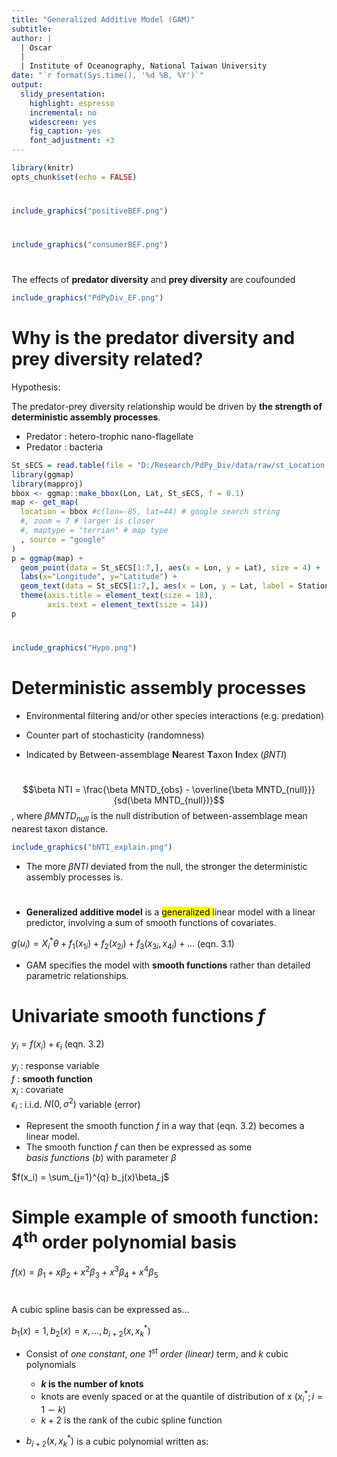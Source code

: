 ```yaml
---
title: "Generalized Additive Model (GAM)"
subtitle: 
author: | 
  | Oscar
  |
  | Institute of Oceanography, National Taiwan University
date: "`r format(Sys.time(), '%d %B, %Y')`"
output:
  slidy_presentation:
    highlight: espresso
    incremental: no
    widescreen: yes
    fig_caption: yes
    font_adjustment: +3
---
```


```r
library(knitr)
opts_chunk$set(echo = FALSE)
```

# 
<style>
  p.caption {font-size: 0.6em; text-align: right}
}
</style>

```r
include_graphics("positiveBEF.png")
``` 

#

```r
include_graphics("consumerBEF.png")
``` 

# 

The effects of **predator diversity** and **prey diversity** are coufounded

```r
include_graphics("PdPyDiv_EF.png")
``` 

# Why is the predator diversity and prey diversity related?

Hypothesis:

The predator-prey diversity relationship would be driven by **the strength of deterministic assembly processes**.

- Predator : hetero-trophic nano-flagellate
- Predator : bacteria

```r
St_sECS = read.table(file = "D:/Research/PdPy_Div/data/raw/st_Location.csv", header = T, fill = T, sep = ",")
library(ggmap)
library(mapproj)
bbox <- ggmap::make_bbox(Lon, Lat, St_sECS, f = 0.1)
map <- get_map(
  location = bbox #c(lon=-85, lat=44) # google search string
  #, zoom = 7 # larger is closer
  #, maptype = "terrian" # map type
  , source = "google"
)
p = ggmap(map) + 
  geom_point(data = St_sECS[1:7,], aes(x = Lon, y = Lat), size = 4) + 
  labs(x="Longitude", y="Latitude") + 
  geom_text(data = St_sECS[1:7,], aes(x = Lon, y = Lat, label = Station), hjust = -0.4, vjust = -0.3, size = 4) + 
  theme(axis.title = element_text(size = 18),
        axis.text = element_text(size = 14))
p
```


#

```r
include_graphics("Hypo.png")
``` 

# Deterministic assembly processes

- Environmental filtering and/or other species interactions (e.g. predation)

- Counter part of stochasticity (randomness)

- Indicated by Between-assemblage **N**earest **T**axon **I**ndex ($\beta NTI$)

#
  
$$\beta NTI = \frac{\beta MNTD_{obs} - \overline{\beta MNTD_{null}}}{sd(\beta MNTD_{null})}$$,  where $\beta MNTD_{null}$ is the null distribution of between-assemblage mean nearest taxon distance.

```r
include_graphics("bNTI_explain.png")
``` 

- The more $\beta NTI$ deviated from the null, the stronger the deterministic assembly processes is. 

#





- **Generalized additive model** is a <mark> generalized </mark> linear model with a linear predictor, involving a sum of smooth functions of covariates.

$g(u_i) = X^*_i \theta + f_1(x_{1i}) + f_2(x_{2i}) + f_3(x_{3i}, x_{4i}) + ...$ (eqn. 3.1)

- GAM specifies the model with **smooth functions** rather than detailed parametric relationships.


# Univariate smooth functions $f$

$y_i = f(x_i) + \epsilon_i$ (eqn. 3.2)

$y_i$ : response variable \
$f$ : **smooth function** \
$x_i$ : covariate \
$\epsilon_i$ : i.i.d. $N(0, \sigma^2)$ variable (error) \

- Represent the smooth function *f* in a way that (eqn. 3.2) becomes a linear model. 
- The smooth function *f* can then be expressed as some \
  *basis functions* $(b)$ with parameter $\beta$
  
$f(x_i) = \sum_{j=1}^{q} b_j(x)\beta_j$


# Simple example of smooth function: 4<sup>th</sup> order polynomial basis

$f(x) = \beta_1 + x\beta_2 + x^2\beta_3 + x^3\beta_4 + x^4\beta_5$


# 
A cubic spline basis can be expressed as...

$b_1(x)=1, b_2(x)=x,...,b_{i+2}(x,x_k^*)$

- Consist of *one constant*, *one 1<sup>st</sup> order (linear)* term, and $k$ cubic polynomials

  - **$k$ is the number of knots**
  - knots are evenly spaced or at the quantile of distribution of x ($x_i^*; i = 1 \sim k$)
  - $k+2$ is the rank of the cubic spline function

- $b_{i+2}(x,x_k^*)$ is a cubic polynomial written as:

